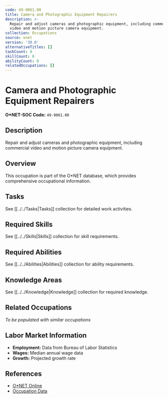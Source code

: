 ```yaml
---
code: 49-9061.00
title: Camera and Photographic Equipment Repairers
description: >-
  Repair and adjust cameras and photographic equipment, including commercial
  video and motion picture camera equipment.
collection: Occupations
source: onet
version: '30.0'
alternativeTitles: []
taskCount: 0
skillCount: 0
abilityCount: 0
relatedOccupations: []
---
```

# Camera and Photographic Equipment Repairers

**O*NET-SOC Code:** `49-9061.00`

## Description

Repair and adjust cameras and photographic equipment, including commercial video and motion picture camera equipment.

## Overview

This occupation is part of the O*NET database, which provides comprehensive occupational information.

## Tasks

See [[../../Tasks|Tasks]] collection for detailed work activities.

## Required Skills

See [[../../Skills|Skills]] collection for skill requirements.

## Required Abilities

See [[../../Abilities|Abilities]] collection for ability requirements.

## Knowledge Areas

See [[../../Knowledge|Knowledge]] collection for required knowledge.

## Related Occupations

*To be populated with similar occupations*

## Labor Market Information

- **Employment:** Data from Bureau of Labor Statistics
- **Wages:** Median annual wage data
- **Growth:** Projected growth rate

## References

- [O*NET Online](https://www.onetonline.org/link/summary/49-9061.00)
- [Occupation Data](https://www.onetcenter.org/)

